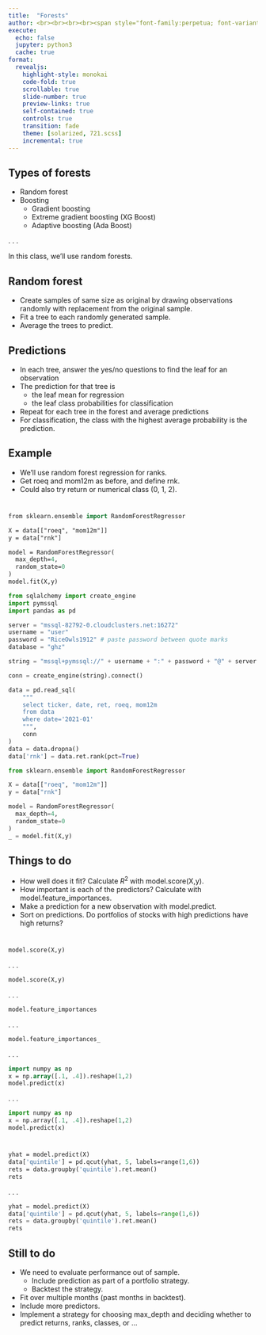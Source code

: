 ```yaml
---
title:  "Forests"
author: <br><br><br><br><span style="font-family:perpetua; font-variant:small-caps; color:#505050;">Kerry Back</span><br><br><img src="RiceBusiness-transparent-logo-sm.png"  height=80>
execute:
  echo: false
  jupyter: python3
  cache: true
format: 
  revealjs:
    highlight-style: monokai
    code-fold: true
    scrollable: true
    slide-number: true
    preview-links: true
    self-contained: true
    controls: true
    transition: fade
    theme: [solarized, 721.scss]
    incremental: true
---
```


## Types of forests

- Random forest
- Boosting
  - Gradient boosting
  - Extreme gradient boosting (XG Boost)
  - Adaptive boosting (Ada Boost)

. . .

In this class, we'll use random forests.

## Random forest

- Create samples of same size as original by drawing observations randomly with replacement from the original sample.
- Fit a tree to each randomly generated sample.
- Average the trees to predict.

## Predictions

- In each tree, answer the yes/no questions to find the leaf for an observation
- The prediction for that tree is
  - the leaf mean for regression
  - the leaf class probabilities for classification
- Repeat for each tree in the forest and average predictions
- For classification, the class with the highest average probability is the prediction.

## Example


- We'll use random forest regression for ranks.
- Get roeq and mom12m as before, and define rnk.
- Could also try return or numerical class (0, 1, 2).

#


```.p
from sklearn.ensemble import RandomForestRegressor

X = data[["roeq", "mom12m"]]
y = data["rnk"]

model = RandomForestRegressor(
  max_depth=4,
  random_state=0
)
model.fit(X,y)
```

```python
from sqlalchemy import create_engine
import pymssql
import pandas as pd

server = "mssql-82792-0.cloudclusters.net:16272"
username = "user"
password = "RiceOwls1912" # paste password between quote marks
database = "ghz"

string = "mssql+pymssql://" + username + ":" + password + "@" + server + "/" + database

conn = create_engine(string).connect()

data = pd.read_sql(
    """
    select ticker, date, ret, roeq, mom12m
    from data
    where date='2021-01'
    """, 
    conn
)
data = data.dropna()
data['rnk'] = data.ret.rank(pct=True)

from sklearn.ensemble import RandomForestRegressor

X = data[["roeq", "mom12m"]]
y = data["rnk"]

model = RandomForestRegressor(
  max_depth=4,
  random_state=0
)
_ = model.fit(X,y)
```

## Things to do

- How well does it fit?  Calculate $R^2$ with model.score(X,y).
- How important is each of the predictors?  Calculate with model.feature_importances.
- Make a prediction for a new observation with model.predict.
- Sort on predictions.  Do portfolios of stocks with high predictions have high returns?

#

```p
model.score(X,y)
```

. . .

```python
model.score(X,y)
```

. . .

```p
model.feature_importances
```

. . .

```python
model.feature_importances_
```


. . .

```p
import numpy as np
x = np.array([.1, .4]).reshape(1,2)
model.predict(x)
```

. . .

```python
import numpy as np
x = np.array([.1, .4]).reshape(1,2)
model.predict(x)
```

#

```p
yhat = model.predict(X)
data['quintile'] = pd.qcut(yhat, 5, labels=range(1,6))
rets = data.groupby('quintile').ret.mean()
rets
```

. . .

```python
yhat = model.predict(X)
data['quintile'] = pd.qcut(yhat, 5, labels=range(1,6))
rets = data.groupby('quintile').ret.mean()
rets
```

## Still to do

- We need to evaluate performance out of sample.
  - Include prediction as part of a portfolio strategy.
  - Backtest the strategy.
- Fit over multiple months (past months in backtest).
- Include more predictors.
- Implement a strategy for choosing max_depth and deciding whether to predict returns, ranks, classes, or ...

